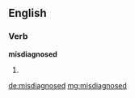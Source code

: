 ==English==

===Verb===
'''misdiagnosed'''

# {{past of|[[misdiagnose]]}}

[[de:misdiagnosed]]
[[mg:misdiagnosed]]
